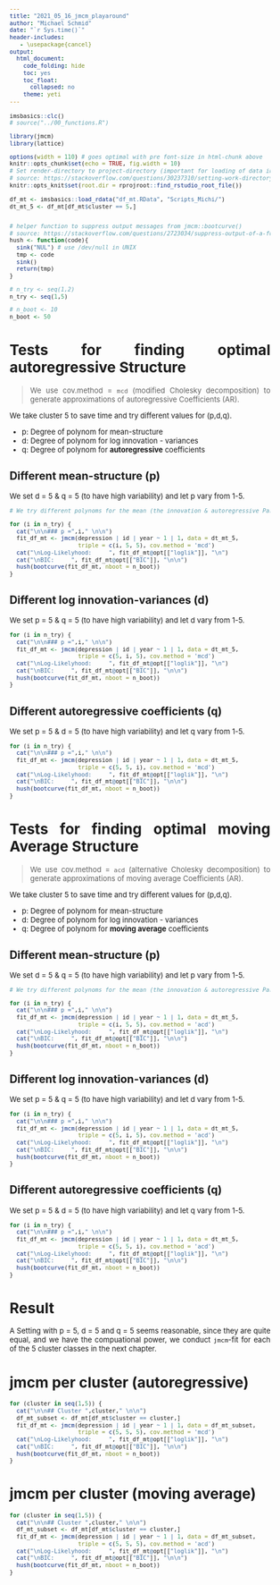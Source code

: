 ```yaml
---
title: "2021_05_16_jmcm_playaround"
author: "Michael Schmid"
date: "`r Sys.time()`"
header-includes:
   - \usepackage{cancel}
output:
  html_document: 
    code_folding: hide
    toc: yes
    toc_float:
      collapsed: no
    theme: yeti
---
```


```{=html}
<style type="text/css">

body, td {
   font-size: 13px;
   text-align: justify;
   <!-- font: Courier New -->
}
pre {
  font-size: 12px
}

div.blue { 
  background-color:#e6f0ff; 
  border-radius: 5px; 
  padding: 20px;
}

</style>
```

```r
imsbasics::clc()
# source("../00_functions.R")

library(jmcm)
library(lattice)

options(width = 110) # goes optimal with pre font-size in html-chunk above
knitr::opts_chunk$set(echo = TRUE, fig.width = 10)
# Set render-directory to project-directory (important for loading of data in this RMD) 
# source: https://stackoverflow.com/questions/30237310/setting-work-directory-in-knitr-using-opts-chunksetroot-dir-doesnt-wor 
knitr::opts_knit$set(root.dir = rprojroot::find_rstudio_root_file())
```

```r
df_mt <- imsbasics::load_rdata("df_mt.RData", "Scripts_Michi/")
dt_mt_5 <- df_mt[df_mt$cluster == 5,]


# helper function to suppress output messages from jmcm::bootcurve()
# source: https://stackoverflow.com/questions/2723034/suppress-output-of-a-function
hush <- function(code){
  sink("NUL") # use /dev/null in UNIX
  tmp <- code
  sink()
  return(tmp)
}

# n_try <- seq(1,2)
n_try <- seq(1,5)

# n_boot <- 10
n_boot <- 50
```





# Tests for finding optimal autoregressive Structure {.tabset}

> We use cov.method = `mcd` (modified Cholesky decomposition) to generate approximations
of autoregressive Coefficients (AR).

We take cluster 5 to save time and try different values for (p,d,q).

 * p: Degree of polynom for mean-structure
 * d: Degree of polynom for log innovation - variances
 * q: Degree of polynom for **autoregressive** coefficients


## Different mean-structure (**p**) {.tabset}

We set d = 5 & q = 5 (to have high variability) and let p vary from 1-5.

```r
# We try different polynoms for the mean (the innovation & autoregressive Part are set to 5)

for (i in n_try) {
  cat("\n\n### p =",i," \n\n")
  fit_df_mt <- jmcm(depression | id | year ~ 1 | 1, data = dt_mt_5,
                    triple = c(i, 5, 5), cov.method = 'mcd')
  cat("\nLog-Likelyhood:     ", fit_df_mt@opt[["loglik"]], "\n")
  cat("\nBIC:     ", fit_df_mt@opt[["BIC"]], "\n\n")
  hush(bootcurve(fit_df_mt, nboot = n_boot))
}

```

## Different log innovation-variances (**d**) {.tabset}

We set p = 5 & q = 5 (to have high variability) and let d vary from 1-5.

```r
for (i in n_try) {
  cat("\n\n### p =",i," \n\n")
  fit_df_mt <- jmcm(depression | id | year ~ 1 | 1, data = dt_mt_5,
                    triple = c(5, i, 5), cov.method = 'mcd')
  cat("\nLog-Likelyhood:     ", fit_df_mt@opt[["loglik"]], "\n")
  cat("\nBIC:     ", fit_df_mt@opt[["BIC"]], "\n\n")
  hush(bootcurve(fit_df_mt, nboot = n_boot))
}
```

## Different autoregressive coefficients (**q**) {.tabset}

We set p = 5 & d = 5 (to have high variability) and let q vary from 1-5.

```r
for (i in n_try) {
  cat("\n\n### p =",i," \n\n")
  fit_df_mt <- jmcm(depression | id | year ~ 1 | 1, data = dt_mt_5,
                    triple = c(5, 5, i), cov.method = 'mcd')
  cat("\nLog-Likelyhood:     ", fit_df_mt@opt[["loglik"]], "\n")
  cat("\nBIC:     ", fit_df_mt@opt[["BIC"]], "\n\n")
  hush(bootcurve(fit_df_mt, nboot = n_boot))
}
```




# Tests for finding optimal moving Average Structure {.tabset}

> We use cov.method = `acd` (alternative Cholesky decomposition) to generate approximations
of moving average Coefficients (AR).

We take cluster 5 to save time and try different values for (p,d,q).

 * p: Degree of polynom for mean-structure
 * d: Degree of polynom for log innovation - variances
 * q: Degree of polynom for **moving average** coefficients


## Different mean-structure (**p**) {.tabset}

We set d = 5 & q = 5 (to have high variability) and let p vary from 1-5.

```r
# We try different polynoms for the mean (the innovation & autoregressive Part are set to 5)

for (i in n_try) {
  cat("\n\n### p =",i," \n\n")
  fit_df_mt <- jmcm(depression | id | year ~ 1 | 1, data = dt_mt_5,
                    triple = c(i, 5, 5), cov.method = 'acd')
  cat("\nLog-Likelyhood:     ", fit_df_mt@opt[["loglik"]], "\n")
  cat("\nBIC:     ", fit_df_mt@opt[["BIC"]], "\n\n")
  hush(bootcurve(fit_df_mt, nboot = n_boot))
}

```

## Different log innovation-variances (**d**) {.tabset}

We set p = 5 & q = 5 (to have high variability) and let d vary from 1-5.

```r
for (i in n_try) {
  cat("\n\n### p =",i," \n\n")
  fit_df_mt <- jmcm(depression | id | year ~ 1 | 1, data = dt_mt_5,
                    triple = c(5, i, 5), cov.method = 'acd')
  cat("\nLog-Likelyhood:     ", fit_df_mt@opt[["loglik"]], "\n")
  cat("\nBIC:     ", fit_df_mt@opt[["BIC"]], "\n\n")
  hush(bootcurve(fit_df_mt, nboot = n_boot))
}
```

## Different autoregressive coefficients (**q**) {.tabset}

We set p = 5 & d = 5 (to have high variability) and let q vary from 1-5.

```r
for (i in n_try) {
  cat("\n\n### p =",i," \n\n")
  fit_df_mt <- jmcm(depression | id | year ~ 1 | 1, data = dt_mt_5,
                    triple = c(5, 5, i), cov.method = 'acd')
  cat("\nLog-Likelyhood:     ", fit_df_mt@opt[["loglik"]], "\n")
  cat("\nBIC:     ", fit_df_mt@opt[["BIC"]], "\n\n")
  hush(bootcurve(fit_df_mt, nboot = n_boot))
}
```


# Result 

A Setting with p = 5, d = 5 and q = 5 seems reasonable, since they are quite equal, 
and we have the compuational power, we conduct `jmcm`-fit for each of the 5 cluster 
classes in the next chapter. 

# jmcm per cluster (autoregressive) {.tabset}


```r
for (cluster in seq(1,5)) {
  cat("\n\n## Cluster ",cluster," \n\n")
  df_mt_subset <- df_mt[df_mt$cluster == cluster,]
  fit_df_mt <- jmcm(depression | id | year ~ 1 | 1, data = df_mt_subset,
                    triple = c(5, 5, 5), cov.method = 'mcd')
  cat("\nLog-Likelyhood:     ", fit_df_mt@opt[["loglik"]], "\n")
  cat("\nBIC:     ", fit_df_mt@opt[["BIC"]], "\n\n")
  hush(bootcurve(fit_df_mt, nboot = n_boot))
}
```


# jmcm per cluster (moving average) {.tabset}

```r
for (cluster in seq(1,5)) {
  cat("\n\n## Cluster ",cluster," \n\n")
  df_mt_subset <- df_mt[df_mt$cluster == cluster,]
  fit_df_mt <- jmcm(depression | id | year ~ 1 | 1, data = df_mt_subset,
                    triple = c(5, 5, 5), cov.method = 'acd')
  cat("\nLog-Likelyhood:     ", fit_df_mt@opt[["loglik"]], "\n")
  cat("\nBIC:     ", fit_df_mt@opt[["BIC"]], "\n\n")
  hush(bootcurve(fit_df_mt, nboot = n_boot))
}
```
